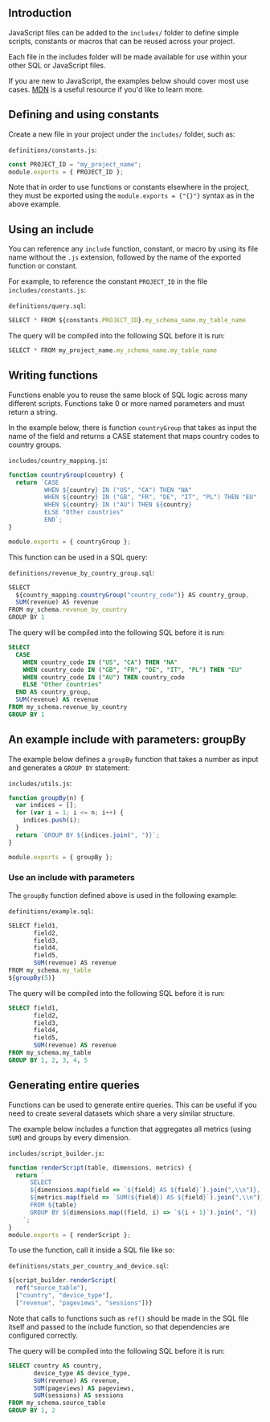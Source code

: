 

## Introduction

JavaScript files can be added to the `includes/` folder to define simple scripts, constants or macros that can be reused across your project.

Each file in the includes folder will be made available for use within your other SQL or JavaScript files.

If you are new to JavaScript, the examples below should cover most use cases.
<a target="_blank" href="https://developer.mozilla.org/en-US/docs/Web/JavaScript/A_re-introduction_to_JavaScript">MDN</a> is a useful resource if you'd like to learn more.

## Defining and using constants

Create a new file in your project under the `includes/` folder, such as:

`definitions/constants.js`:

```js
const PROJECT_ID = "my_project_name";
module.exports = { PROJECT_ID };
```

<div className="pt-callout pt-icon-info-sign pt-intent-warning" markdown="1">
  Note that in order to use functions or constants elsewhere in the project, they must be exported
  using the <code>module.exports = {"{}"}</code> syntax as in the above example.
</div>

## Using an include

You can reference any `include` function, constant, or macro by using its file name without the `.js` extension, followed by the name of the exported function or constant.

For example, to reference the constant `PROJECT_ID` in the file `includes/constants.js`:

`definitions/query.sql`:

```js
SELECT * FROM ${constants.PROJECT_ID}.my_schema_name.my_table_name
```

The query will be compiled into the following SQL before it is run:

```js
SELECT * FROM my_project_name.my_schema_name.my_table_name
```

## Writing functions

Functions enable you to reuse the same block of SQL logic across many different scripts. Functions take 0 or more named parameters and must return a string.

In the example below, there is function `countryGroup` that takes as input the name of the field and returns a CASE statement that maps country codes to country groups.

`includes/country_mapping.js`:

```js
function countryGroup(country) {
  return `CASE
          WHEN ${country} IN ("US", "CA") THEN "NA"
          WHEN ${country} IN ("GB", "FR", "DE", "IT", "PL") THEN "EU"
          WHEN ${country} IN ("AU") THEN ${country}
          ELSE "Other countries"
          END`;
}

module.exports = { countryGroup };
```

This function can be used in a SQL query:

`definitions/revenue_by_country_group.sql`:

```js
SELECT
  ${country_mapping.countryGroup("country_code")} AS country_group,
  SUM(revenue) AS revenue
FROM my_schema.revenue_by_country
GROUP BY 1

```

The query will be compiled into the following SQL before it is run:

```sql
SELECT
  CASE
    WHEN country_code IN ("US", "CA") THEN "NA"
    WHEN country_code IN ("GB", "FR", "DE", "IT", "PL") THEN "EU"
    WHEN country_code IN ("AU") THEN country_code
    ELSE "Other countries"
  END AS country_group,
  SUM(revenue) AS revenue
FROM my_schema.revenue_by_country
GROUP BY 1
```

## An example include with parameters: groupBy

The example below defines a `groupBy` function that takes a number as input and generates a `GROUP BY` statement:

`includes/utils.js`:

```js
function groupBy(n) {
  var indices = [];
  for (var i = 1; i <= n; i++) {
    indices.push(i);
  }
  return `GROUP BY ${indices.join(", ")}`;
}

module.exports = { groupBy };
```

### Use an include with parameters

The `groupBy` function defined above is used in the following example:

`definitions/example.sql`:

```js
SELECT field1,
       field2,
       field3,
       field4,
       field5,
       SUM(revenue) AS revenue
FROM my_schema.my_table
${groupBy(5)}
```

The query will be compiled into the following SQL before it is run:

```sql
SELECT field1,
       field2,
       field3,
       field4,
       field5,
       SUM(revenue) AS revenue
FROM my_schema.my_table
GROUP BY 1, 2, 3, 4, 5
```

## Generating entire queries

Functions can be used to generate entire queries. This can be useful if you need to create several datasets which share a very similar structure.

The example below includes a function that aggregates all metrics (using `SUM`) and groups by every dimension.

`includes/script_builder.js`:

```js
function renderScript(table, dimensions, metrics) {
  return `
      SELECT
      ${dimensions.map(field => `${field} AS ${field}`).join(",\\n")},
      ${metrics.map(field => `SUM(${field}) AS ${field}`).join(",\\n")}
      FROM ${table}
      GROUP BY ${dimensions.map((field, i) => `${i + 1}`).join(", ")}
    `;
}
module.exports = { renderScript };
```

To use the function, call it inside a SQL file like so:

`definitions/stats_per_country_and_device.sql`:

```js
${script_builder.renderScript(
  ref("source_table"),
  ["country", "device_type"],
  ["revenue", "pageviews", "sessions"])}

```

Note that calls to functions such as `ref()` should be made in the SQL file itself and passed to the include function, so that dependencies are configured correctly.

The query will be compiled into the following SQL before it is run:

```sql
SELECT country AS country,
       device_type AS device_type,
       SUM(revenue) AS revenue,
       SUM(pageviews) AS pageviews,
       SUM(sessions) AS sessions
FROM my_schema.source_table
GROUP BY 1, 2
```

